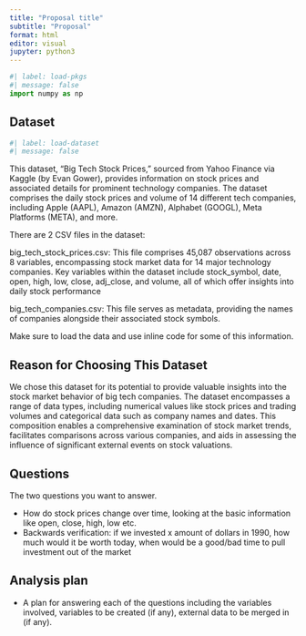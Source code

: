 ```yaml
---
title: "Proposal title"
subtitle: "Proposal"
format: html
editor: visual
jupyter: python3
---
```


```python
#| label: load-pkgs
#| message: false
import numpy as np
```

## Dataset

```python
#| label: load-dataset
#| message: false
```

This dataset, "Big Tech Stock Prices," sourced from Yahoo Finance via Kaggle (by Evan Gower), provides information on stock prices and associated details for prominent technology companies. The dataset comprises the daily stock prices and volume of 14 different tech companies, including Apple (AAPL), Amazon (AMZN), Alphabet (GOOGL), Meta Platforms (META), and more.

There are 2 CSV files in the dataset:

big_tech_stock_prices.csv:
This file comprises 45,087 observations across 8 variables, encompassing stock market data for 14 major technology companies. Key variables within the dataset include stock_symbol, date, open, high, low, close, adj_close, and volume, all of which offer insights into daily stock performance


big_tech_companies.csv:
This file serves as metadata, providing the names of companies alongside their associated stock symbols.

Make sure to load the data and use inline code for some of this information.

## Reason for Choosing This Dataset

We chose this dataset for its potential to provide valuable insights into the stock market behavior of big tech companies. The dataset encompasses a range of data types, including numerical values like stock prices and trading volumes and categorical data such as company names and dates. This composition enables a comprehensive examination of stock market trends, facilitates comparisons across various companies, and aids in assessing the influence of significant external events on stock valuations.

## Questions

The two questions you want to answer.

- How do stock prices change over time, looking at the basic information like open, close, high, low etc.
- Backwards verification: if we invested x amount of dollars in 1990, how much would it be worth today, when would be a good/bad time to pull investment out of the market

## Analysis plan

-   A plan for answering each of the questions including the variables involved, variables to be created (if any), external data to be merged in (if any).
